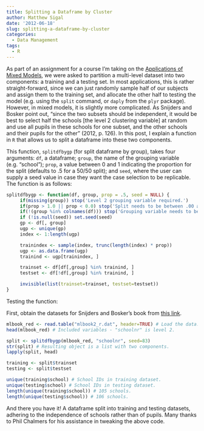 ```yaml
---
title: Splitting a Dataframe by Cluster
author: Matthew Sigal
date: '2012-06-18'
slug: splitting-a-dataframe-by-cluster
categories:
  - Data Management
tags:
  - R
---
```


As part of an assignment for a course I'm taking on the [Applications of Mixed Models](http://scs.math.yorku.ca/index.php/MATH_6643_Summer_2012_Applications_of_Mixed_Models), we were asked to partition a multi-level dataset into two components: a training and a testing set.  In most applications, this is rather straight-forward, since we can just randomly sample half of our subjects and assign them to the training set, and allocate the other half to testing the model (e.g. using the `split` command, or `daply` from the `plyr` package).  However, in mixed models, it is slightly more complicated. As Snijders and Bosker point out, "since the two subsets should be independent, it would be best to select half the schools [the level 2 clustering variable] at random and use all pupils in these schools for one subset, and the other schools and their pupils for the other" (2012, p. 126).  In this post, I explain a function in `R` that allows us to split a dataframe into these two components.

This function, `splitdfbygp` (for split dataframe by group), takes four arguments: `df`, a dataframe; `group`, the name of the grouping variable (e.g. "school"); `prop`, a value between 0 and 1 indicating the proportion for the split (defaults to .5 for a 50/50 split); and `seed`, where the user can supply a seed value in case they want the case selection to be replicable.  The function is as follows:

```r
splitdfbygp <- function(df, group, prop = .5, seed = NULL) { 
     if(missing(group)) stop('Level 2 grouping variable required.') 
     if(prop > 1.0 || prop < 0.0) stop('Split needs to be between .00 and 1.0')
     if(!(group %in% colnames(df))) stop('Grouping variable needs to be a column within the dataframe.')
     if (!is.null(seed)) set.seed(seed)
     gp <- df[, group]
     ugp <- unique(gp) 
     index <- 1:length(ugp)

     trainindex <- sample(index, trunc(length(index) * prop)) 
     ugp <- as.data.frame(ugp)
     trainind <- ugp[trainindex, ] 

     trainset <- df[df[,group] %in% trainind, ] 
     testset <- df[!df[,group] %in% trainind, ]

     invisible(list(trainset=trainset, testset=testset))
}
```

Testing the function:

First, obtain the datasets for Snijders and Bosker's book from [this link](http://www.stats.ox.ac.uk/~snijders/mlbook.htm).

```r
mlbook_red <- read.table("mlbook2_r.dat", header=TRUE) # Load the data. 
head(mlbook_red) # Included variables - "schoolnr" is level 2.

split <- splitdfbygp(mlbook_red, "schoolnr", seed=83)
str(split) # Resulting object is a list with two components.
lapply(split, head)

training <- split$trainset
testing <- split$testset

unique(training$school) # School IDs in training dataset.
unique(testing$school) # School IDs in testing dataset.
length(unique(training$school)) # 105 schools.
length(unique(testing$school)) # 106 schools.
```

And there you have it! A dataframe split into training and testing datasets, adhering to the independence of schools rather than of pupils. Many thanks to Phil Chalmers for his assistance in tweaking the above code.